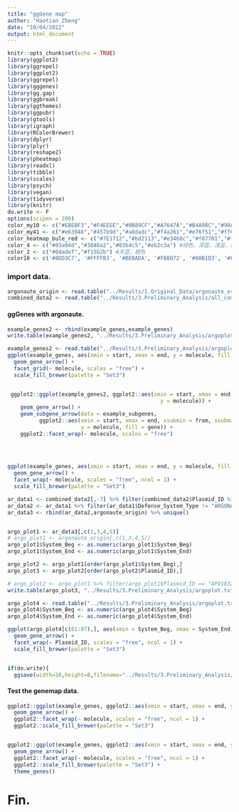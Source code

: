 ```yaml
---
title: "ggGene map"
author: "Haotian Zheng"
date: "10/04/2022"
output: html_document
---
```


```r
knitr::opts_chunk$set(echo = TRUE)
library(ggplot2)
library(ggrepel)
library(ggplot2)
library(ggrepel)
library(gggenes)
library(gg.gap)
library(ggbreak)
library(ggthemes)
library(ggpubr)
library(gtools)
library(igraph)
library(RColorBrewer)
library(dplyr)
library(plyr)
library(reshape2)
library(pheatmap)
library(readxl)
library(tibble)
library(scales)
library(psych)
library(vegan)
library(tidyverse)
library(knitr)
do.write <- F
options(scipen = 200)
color_my10 <- c("#EBEBF3","#F4EEEE","#0B89CF","#A7647A","#B4A9BC","#90A3BD","#39639B","#DF9599","#AACFDD","#D8757B")
color_my41 <- c("#e63946","#457b9d","#a8dadc","#f4a261","#e76f51","#ff6b6b","#e5989b","#4ecdc4","#9bc1bc","#3d5a80","#cbf3f0","#d3bcc0","#bfc0c0","#b2967d","#9db4c0","#74546a","#84a59d","#bee3db","#f28482","#89b0ae","#4ecdc4","#fe5f55","#68d8d6","#ffd5c2","#77bfa3","#b8d8d8","#f694c1","#f7b267","#58a4b0","#f2cc8f","#a5668b","#f5cb5c","#06aed5","#ed6a5a","#5ca4a9","#ff715b","#59c3c3","#f4a261","#e63946","#fcb9b2","#8ac6d0")
color_heatmap_bule_red <- c("#7E1712","#bd2113","#e3460c","#f07701","#f59525","#fccbb8","#f5e13a","#a3e2e1","#6ab7e1","#4f74bb","#472497")  # top_soil:深红1，深红2，橙色1，橙色2，中黄，肉色，柠檬黄，浅蓝2，浅蓝1，深蓝2，深蓝1
color_4 <- c("#03a94d","#3846a2","#03b4c5","#eb2c3a") #绿色，深蓝，浅蓝，红色
color_2 <- c("#04adef","#f15b2b") #天蓝，橙色
color10 <- c('#8DD3C7', '#FFFFB3', '#BEBADA', '#FB8072', '#80B1D3', '#FDB462', '#B3DE69', '#FCCDE5', '#BC80BD', '#CCEBC5', 'gray')
```

### import data.
```r
argonaute_origin <- read.table("../Results/1.Original_Data/argonaute_origin_data.txt",header = T, check.names = F, sep = "\t")
combined_data2 <- read.table("../Results/3.Preliminary_Analysis/all_combined_data.txt", header = T, check.names = F, sep = "\t")
```


#### ggGenes with argonaute.
```r
example_genes2 <- rbind(example_genes,example_genes)
write.table(example_genes2, "../Results/3.Preliminary_Analysis/argoplot_test.txt", sep = "\t", row.names = F)

example_genes2 <- read.table("../Results/3.Preliminary_Analysis/argoplot_test.txt", header = T, check.names = F)
ggplot(example_genes, aes(xmin = start, xmax = end, y = molecule, fill = gene)) +
  geom_gene_arrow() +
  facet_grid(~ molecule, scales = "free") +
  scale_fill_brewer(palette = "Set3")


 ggplot2::ggplot(example_genes2, ggplot2::aes(xmin = start, xmax = end,
                                                y = molecule)) +
    geom_gene_arrow() +
    geom_subgene_arrow(data = example_subgenes,
          ggplot2::aes(xmin = start, xmax = end, xsubmin = from, xsubmax = to,
                       y = molecule, fill = gene)) +
    ggplot2::facet_wrap(~ molecule, scales = "free")

 
 
 
ggplot(example_genes, aes(xmin = start, xmax = end, y = molecule, fill = gene)) +
  geom_gene_arrow() +
  facet_wrap(~ molecule, scales = "free", ncol = 1) +
  scale_fill_brewer(palette = "Set3")
```



```r
ar_data1 <- combined_data2[,-7] %>% filter(combined_data2$Plasmid_ID %in% argonaute_origin$Plasmid_ID)
ar_data2 <- ar_data1 %>% filter(ar_data1$Defense_System_Type != "ARGONAUTE")
ar_data3 <- rbind(ar_data2,argonaute_origin) %>% unique()


argo_plot1 <- ar_data3[,c(1,3,4,5)]
# argo_plot1 <- argonaute_origin[,c(1,3,4,5)]
argo_plot1$System_Beg <- as.numeric(argo_plot1$System_Beg)
argo_plot1$System_End <- as.numeric(argo_plot1$System_End)

argo_plot2 <- argo_plot1[order(argo_plot1$System_Beg),]
argo_plot3 <- argo_plot2[order(argo_plot2$Plasmid_ID),]

# argo_plot2 <- argo_plot1 %>% filter(argo_plot1$Plasmid_ID == "AP018320.1")
write.table(argo_plot3, "../Results/3.Preliminary_Analysis/argoplot.txt", sep = "\t", row.names = F)

argo_plot4 <- read.table("../Results/3.Preliminary_Analysis/argoplot.txt", header = T, check.names = F)
argo_plot4$System_Beg <- as.numeric(argo_plot4$System_Beg)
argo_plot4$System_End <- as.numeric(argo_plot4$System_End)

ggplot(argo_plot4[c(61:87),], aes(xmin = System_Beg, xmax = System_End, y = Plasmid_ID, fill = Defense_System_Sub)) +
  geom_gene_arrow() + 
  facet_wrap(~ Plasmid_ID, scales = "free", ncol = 1) + 
  scale_fill_brewer(palette = "Set3")


if(do.write){
  ggsave(width=10,height=8,filename="../Results/3.Preliminary_Analysis/test.pdf",limitsize = FALSE)
```




#### Test the genemap data.
```r
ggplot2::ggplot(example_genes, ggplot2::aes(xmin = start, xmax = end, y = molecule, fill = gene)) +
  geom_gene_arrow() +
  ggplot2::facet_wrap(~ molecule, scales = "free", ncol = 1) +
  ggplot2::scale_fill_brewer(palette = "Set3")


ggplot2::ggplot(example_genes, ggplot2::aes(xmin = start, xmax = end, y = molecule, fill = gene)) +
  geom_gene_arrow() +
  ggplot2::facet_wrap(~ molecule, scales = "free", ncol = 1) +
  ggplot2::scale_fill_brewer(palette = "Set3") +
  theme_genes()
```







# Fin.
